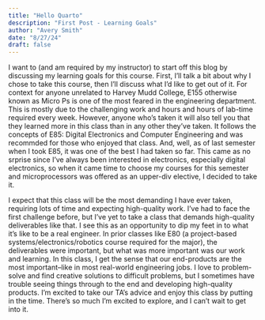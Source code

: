 ```yaml
---
title: "Hello Quarto"
description: "First Post - Learning Goals"
author: "Avery Smith"
date: "8/27/24"
draft: false
---
```


I want to (and am required by my instructor) to start off this blog by discussing my learning goals for this course. First, I'll talk a bit about why I chose to take this course, then I'll discuss what I'd like to get out of it. For context for anyone unrelated to Harvey Mudd College, E155 otherwise known as Micro Ps is one of the most feared in the engineering department. This is mostly due to the challenging work and hours and hours of lab-time required every week. However, anyone who's taken it will also tell you that they learned more in this class than in any other they've taken. It follows the concepts of E85: Digital Electronics and Computer Engineering and was recommded for those who enjoyed that class. And, well, as of last semester when I took E85, it was one of the best I had taken so far. This came as no srprise since I've always been interested in electronics, especially digital electronics, so when it came time to choose my courses for this semester and microprocessors was offered as an upper-div elective, I decided to take it.

I expect that this class will be the most demanding I have ever taken, requiring lots of time and expecting high-quality work. I've had to face the first challenge before, but I've yet to take a class that demands high-quality deliverables like that. I see this as an opportunity to dip my feet in to what it's like to be a real engineer. In prior classes like E80 (a project-based systems/electronics/robotics course required for the major), the deliverables were important, but what was more important was our work and learning. In this class, I get the sense that our end-products are the most important--like in most real-world engineering jobs. I love to problem-solve and find creative solutions to difficult problems, but I sometimes have trouble seeing things through to the end and developing high-quality products. I'm excited to take our TA's advice and enjoy this class by putting in the time. There's so much I'm excited to explore, and I can't wait to get into it.